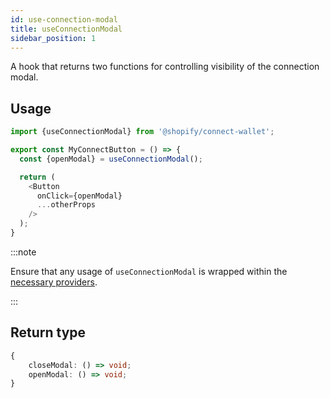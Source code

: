 ```yaml
---
id: use-connection-modal
title: useConnectionModal
sidebar_position: 1
---
```


A hook that returns two functions for controlling visibility of the connection modal.

## Usage

```typescript
import {useConnectionModal} from '@shopify/connect-wallet';

export const MyConnectButton = () => {
  const {openModal} = useConnectionModal();

  return (
    <Button
      onClick={openModal}
      ...otherProps
    />
  );
}
```

:::note

Ensure that any usage of `useConnectionModal` is wrapped within the [necessary providers](../getting-started#providers).

:::

## Return type

```typescript
{
    closeModal: () => void;
    openModal: () => void;
}
```
